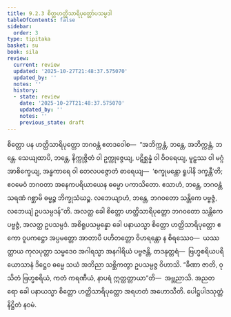 ```yaml
---
title: 9.2.3 စိတ္တဟတ္ထိသာရိပုတ္တော်ပသမ္ပဒါ
tableOfContents: false
sidebar:
  order: 3
type: tipitaka
basket: su
book: sila
review:
  current: review
  updated: '2025-10-27T21:48:37.575070'
  updated_by: ''
  notes: ''
  history:
  - state: review
    date: '2025-10-27T21:48:37.575070'
    updated_by: ''
    notes: ''
    previous_state: draft
---
```



<ReviewStatus review={frontmatter.review} showDetails={true} />

<HypothesisAnnotation frontmatter={frontmatter} />

<DynamicBreadcrumb />

<Division number="442" book="sila" e="ch" v="6" p="187">

<Paragraph number="766" book="sila">
စိတ္တော ပန ဟတ္ထိသာရိပုတ္တော ဘဂဝန္တံ ဧတဒဝေါစ—  “အဘိက္ကန္တံ, ဘန္တေ, အဘိက္ကန္တံ, ဘန္တေ. သေယျထာပိ, ဘန္တေ, နိက္ကုဇ္ဇိတံ ဝါ ဥက္ကုဇ္ဇေယျ, ပဋိစ္ဆန္နံ ဝါ ဝိဝရေယျ, မူဠှဿ ဝါ မဂ္ဂံ အာစိက္ခေယျ, အန္ဓကာရေ ဝါ တေလပဇ္ဇောတံ ဓာရေယျ—  ‘စက္ခုမန္တော ရူပါနိ ဒက္ခန္တီ’တိ; ဧဝမေဝံ ဘဂဝတာ အနေကပရိယာယေန ဓမ္မော ပကာသိတော. ဧသာဟံ, ဘန္တေ, ဘဂဝန္တံ သရဏံ ဂစ္ဆာမိ ဓမ္မဉ္စ ဘိက္ခုသံဃဉ္စ. လဘေယျာဟံ, ဘန္တေ, ဘဂဝတော သန္တိကေ ပဗ္ဗဇ္ဇံ, လဘေယျံ ဥပသမ္ပဒန်”တိ.
</Paragraph>

</Division>
<Division number="443" book="sila" e="ch" v="6" p="187">

<Paragraph number="767" book="sila">
အလတ္ထ ခေါ စိတ္တော ဟတ္ထိသာရိပုတ္တော ဘဂဝတော သန္တိကေ ပဗ္ဗဇ္ဇံ, အလတ္ထ ဥပသမ္ပဒံ. အစိရူပသမ္ပန္နော ခေါ ပနာယသ္မာ စိတ္တော ဟတ္ထိသာရိပုတ္တော ဧကော ဝူပကဋ္ဌော အပ္ပမတ္တော အာတာပီ ပဟိတတ္တော ဝိဟရန္တော န စိရဿေဝ—  ယဿတ္ထာယ ကုလပုတ္တာ သမ္မဒေဝ အဂါရသ္မာ အနဂါရိယံ ပဗ္ဗဇန္တိ, တဒနုတ္တရံ—  ဗြဟ္မစရိယပရိယောသာနံ ဒိဋ္ဌေဝ ဓမ္မေ သယံ အဘိညာ သစ္ဆိကတွာ ဥပသမ္ပဇ္ဇ ဝိဟာသိ. “ခီဏာ ဇာတိ, ဝုသိတံ ဗြဟ္မစရိယံ, ကတံ ကရဏီယံ, နာပရံ ဣတ္ထတ္တာယာ”တိ—  အဗ္ဘညာသိ. အညတရော ခေါ ပနာယသ္မာ စိတ္တော ဟတ္ထိသာရိပုတ္တော အရဟတံ အဟောသီတိ.

</Paragraph>
</Division>

<Paragraph number="768" type="center" book="sila">
ပေါဋ္ဌပါဒသုတ္တံ နိဋ္ဌိတံ နဝမံ.
</Paragraph>